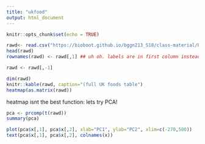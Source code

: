 ---
title: "ukfood"
output: html_document
---

```{r setup, include=FALSE}
knitr::opts_chunk$set(echo = TRUE)
```


```{r}
rawd<- read.csv("https://bioboot.github.io/bggn213_S18/class-material/UK_foods.csv") 
head(rawd)
rownames(rawd) <- rawd[,1] ## uh oh. labels are in first column instead of being actual labels

rawd <- rawd[,-1]

dim(rawd)
knitr::kable(rawd, caption="(full UK foods table")
heatmap(as.matrix(rawd))

```

heatmap isnt the best function: 
lets try PCA!
```{r}
pca <- prcomp(t(rawd))
summary(pca)

plot(pca$x[,1], pca$x[,2], xlab="PC1", ylab="PC2", xlim=c(-270,500))
text(pca$x[,1], pca$x[,2], colnames(x))
```


